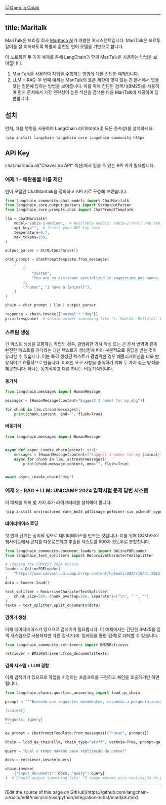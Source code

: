 <a href="https://colab.research.google.com/github/langchain-ai/langchain/blob/master/docs/docs/integrations/chat/maritalk.ipynb" target="_parent"><img src="https://colab.research.google.com/assets/colab-badge.svg" alt="Open In Colab"/></a>

---

title: Maritalk
---

MariTalk은 브라질 회사 [Maritaca AI](https://www.maritaca.ai)가 개발한 어시스턴트입니다.
MariTalk은 포르투갈어를 잘 이해하도록 특별히 훈련된 언어 모델을 기반으로 합니다.

이 노트북은 두 가지 예제를 통해 LangChain과 함께 MariTalk을 사용하는 방법을 보여줍니다:

1. MariTalk을 사용하여 작업을 수행하는 방법에 대한 간단한 예제입니다.
2. LLM + RAG: 두 번째 예제는 MariTalk의 토큰 제한에 맞지 않는 긴 문서에서 답을 찾는 질문에 답하는 방법을 보여줍니다. 이를 위해 간단한 검색기(BM25)를 사용하여 먼저 문서에서 가장 관련성이 높은 섹션을 검색한 다음 MariTalk에 제공하여 답변합니다.

## 설치

먼저, 다음 명령을 사용하여 LangChain 라이브러리(및 모든 종속성)를 설치하세요:

```python
!pip install langchain langchain-core langchain-community httpx
```

## API Key

chat.maritaca.ai("Chaves da API" 섹션)에서 얻을 수 있는 API 키가 필요합니다.

### 예제 1 - 애완동물 이름 제안

언어 모델인 ChatMaritalk을 정의하고 API 키로 구성해 보겠습니다.

```python
from langchain_community.chat_models import ChatMaritalk
from langchain_core.output_parsers import StrOutputParser
from langchain_core.prompts.chat import ChatPromptTemplate

llm = ChatMaritalk(
    model="sabia-2-medium",  # Available models: sabia-2-small and sabia-2-medium
    api_key="",  # Insert your API key here
    temperature=0.7,
    max_tokens=100,
)

output_parser = StrOutputParser()

chat_prompt = ChatPromptTemplate.from_messages(
    [
        (
            "system",
            "You are an assistant specialized in suggesting pet names. Given the animal, you must suggest 4 names.",
        ),
        ("human", "I have a {animal}"),
    ]
)

chain = chat_prompt | llm | output_parser

response = chain.invoke({"animal": "dog"})
print(response)  # should answer something like "1. Max\n2. Bella\n3. Charlie\n4. Rocky"
```

### 스트림 생성

긴 텍스트 생성을 포함하는 작업의 경우, 광범위한 기사 작성 또는 큰 문서 번역과 같이 완전한 텍스트를 기다리는 대신 텍스트가 생성됨에 따라 부분적으로 응답을 받는 것이 유리할 수 있습니다. 이는 특히 생성된 텍스트가 광범위한 경우 애플리케이션을 더욱 반응적이고 효율적으로 만듭니다. 이러한 요구 사항을 충족하기 위해 두 가지 접근 방식을 제공합니다: 하나는 동기식이고 다른 하나는 비동기식입니다.

#### 동기식

```python
from langchain.messages import HumanMessage

messages = [HumanMessage(content="Suggest 3 names for my dog")]

for chunk in llm.stream(messages):
    print(chunk.content, end="", flush=True)
```

#### 비동기식

```python
from langchain.messages import HumanMessage


async def async_invoke_chain(animal: str):
    messages = [HumanMessage(content=f"Suggest 3 names for my {animal}")]
    async for chunk in llm._astream(messages):
        print(chunk.message.content, end="", flush=True)


await async_invoke_chain("dog")
```

### 예제 2 - RAG + LLM: UNICAMP 2024 입학시험 문제 답변 시스템

이 예제를 위해 몇 가지 추가 라이브러리를 설치해야 합니다:

```python
!pip install unstructured rank_bm25 pdf2image pdfminer-six pikepdf pypdf unstructured_inference fastapi kaleido uvicorn "pillow<10.1.0" pillow_heif -q
```

#### 데이터베이스 로딩

첫 번째 단계는 공지의 정보로 데이터베이스를 만드는 것입니다. 이를 위해 COMVEST 웹사이트에서 공지를 다운로드하고 추출된 텍스트를 500자 윈도우로 분할합니다.

```python
from langchain_community.document_loaders import OnlinePDFLoader
from langchain_text_splitters import RecursiveCharacterTextSplitter

# Loading the COMVEST 2024 notice
loader = OnlinePDFLoader(
    "https://www.comvest.unicamp.br/wp-content/uploads/2023/10/31-2023-Dispoe-sobre-o-Vestibular-Unicamp-2024_com-retificacao.pdf"
)
data = loader.load()

text_splitter = RecursiveCharacterTextSplitter(
    chunk_size=500, chunk_overlap=100, separators=["\n", " ", ""]
)
texts = text_splitter.split_documents(data)
```

#### 검색기 생성

이제 데이터베이스가 있으므로 검색기가 필요합니다. 이 예제에서는 간단한 BM25를 검색 시스템으로 사용하지만 다른 검색기(예: 임베딩을 통한 검색)로 대체할 수 있습니다.

```python
from langchain_community.retrievers import BM25Retriever

retriever = BM25Retriever.from_documents(texts)
```

#### 검색 시스템 + LLM 결합

이제 검색기가 있으므로 작업을 지정하는 프롬프트를 구현하고 체인을 호출하기만 하면 됩니다.

```python
from langchain.chains.question_answering import load_qa_chain

prompt = """Baseado nos seguintes documentos, responda a pergunta abaixo.

{context}

Pergunta: {query}
"""

qa_prompt = ChatPromptTemplate.from_messages([("human", prompt)])

chain = load_qa_chain(llm, chain_type="stuff", verbose=True, prompt=qa_prompt)

query = "Qual o tempo máximo para realização da prova?"

docs = retriever.invoke(query)

chain.invoke(
    {"input_documents": docs, "query": query}
)  # Should output something like: "O tempo máximo para realização da prova é de 5 horas."
```

---

<Callout icon="pen-to-square" iconType="regular">
  [Edit the source of this page on GitHub](https://github.com/langchain-ai/docs/edit/main/src/oss/python/integrations/chat/maritalk.mdx)
</Callout>
